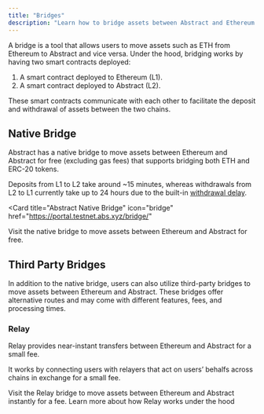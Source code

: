 ```yaml
---
title: "Bridges"
description: "Learn how to bridge assets between Abstract and Ethereum."
---
```


A bridge is a tool that allows users to move assets such as ETH from Ethereum to Abstract and vice versa.
Under the hood, bridging works by having two smart contracts deployed:

1. A smart contract deployed to Ethereum (L1).
2. A smart contract deployed to Abstract (L2).

These smart contracts communicate with each other to facilitate the deposit and withdrawal of assets between the two chains.

## Native Bridge

Abstract has a native bridge to move assets between Ethereum and
Abstract for free (excluding gas fees) that supports bridging both ETH and ERC-20 tokens.

Deposits from L1 to L2 take around ~15 minutes, whereas
withdrawals from L2 to L1 currently take up to 24 hours due to the
built-in [withdrawal delay](https://docs.zksync.io/build/resources/withdrawal-delay#withdrawal-delay).

<Card
  title="Abstract Native Bridge"
  icon="bridge"
  href="https://portal.testnet.abs.xyz/bridge/"
>
  Visit the native bridge to move assets between Ethereum and Abstract for free.
</Card>

## Third Party Bridges

In addition to the native bridge, users can also utilize third-party bridges
to move assets between Ethereum and Abstract.
These bridges offer alternative routes and may come with different features, fees, and processing times.

### Relay

Relay provides near-instant transfers between Ethereum and Abstract for a small fee.

It works by connecting users with relayers that act on users&rsquo; behalfs across chains in exchange for a small fee.

<CardGroup cols={2}>
  <Card
    title="Relay Bridge"
    icon="bridge"
    href="https://testnets.relay.link/abstract"
  >
    Visit the Relay bridge to move assets between Ethereum and Abstract
    instantly for a fee.
  </Card>
  <Card
    title="Relay documentation"
    icon="file-contract"
    href="https://docs.relay.link/what-is-relay"
  >
    Learn more about how Relay works under the hood
  </Card>
</CardGroup>
